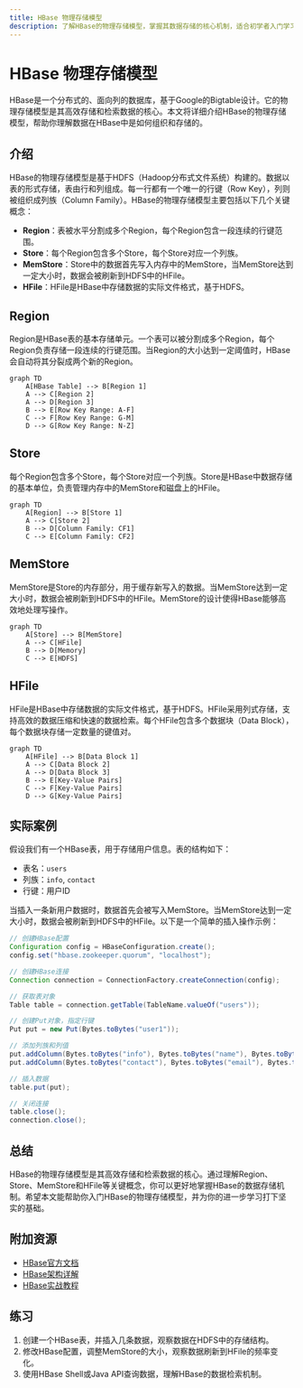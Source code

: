 ```yaml
---
title: HBase 物理存储模型
description: 了解HBase的物理存储模型，掌握其数据存储的核心机制，适合初学者入门学习。
---
```


# HBase 物理存储模型

HBase是一个分布式的、面向列的数据库，基于Google的Bigtable设计。它的物理存储模型是其高效存储和检索数据的核心。本文将详细介绍HBase的物理存储模型，帮助你理解数据在HBase中是如何组织和存储的。

## 介绍

HBase的物理存储模型是基于HDFS（Hadoop分布式文件系统）构建的。数据以表的形式存储，表由行和列组成。每一行都有一个唯一的行键（Row Key），列则被组织成列族（Column Family）。HBase的物理存储模型主要包括以下几个关键概念：

- **Region**：表被水平分割成多个Region，每个Region包含一段连续的行键范围。
- **Store**：每个Region包含多个Store，每个Store对应一个列族。
- **MemStore**：Store中的数据首先写入内存中的MemStore，当MemStore达到一定大小时，数据会被刷新到HDFS中的HFile。
- **HFile**：HFile是HBase中存储数据的实际文件格式，基于HDFS。

## Region

Region是HBase表的基本存储单元。一个表可以被分割成多个Region，每个Region负责存储一段连续的行键范围。当Region的大小达到一定阈值时，HBase会自动将其分裂成两个新的Region。

```mermaid
graph TD
    A[HBase Table] --> B[Region 1]
    A --> C[Region 2]
    A --> D[Region 3]
    B --> E[Row Key Range: A-F]
    C --> F[Row Key Range: G-M]
    D --> G[Row Key Range: N-Z]
```

## Store

每个Region包含多个Store，每个Store对应一个列族。Store是HBase中数据存储的基本单位，负责管理内存中的MemStore和磁盘上的HFile。

```mermaid
graph TD
    A[Region] --> B[Store 1]
    A --> C[Store 2]
    B --> D[Column Family: CF1]
    C --> E[Column Family: CF2]
```

## MemStore

MemStore是Store的内存部分，用于缓存新写入的数据。当MemStore达到一定大小时，数据会被刷新到HDFS中的HFile。MemStore的设计使得HBase能够高效地处理写操作。

```mermaid
graph TD
    A[Store] --> B[MemStore]
    A --> C[HFile]
    B --> D[Memory]
    C --> E[HDFS]
```

## HFile

HFile是HBase中存储数据的实际文件格式，基于HDFS。HFile采用列式存储，支持高效的数据压缩和快速的数据检索。每个HFile包含多个数据块（Data Block），每个数据块存储一定数量的键值对。

```mermaid
graph TD
    A[HFile] --> B[Data Block 1]
    A --> C[Data Block 2]
    A --> D[Data Block 3]
    B --> E[Key-Value Pairs]
    C --> F[Key-Value Pairs]
    D --> G[Key-Value Pairs]
```

## 实际案例

假设我们有一个HBase表，用于存储用户信息。表的结构如下：

- 表名：`users`
- 列族：`info`, `contact`
- 行键：用户ID

当插入一条新用户数据时，数据首先会被写入MemStore。当MemStore达到一定大小时，数据会被刷新到HDFS中的HFile。以下是一个简单的插入操作示例：

```java
// 创建HBase配置
Configuration config = HBaseConfiguration.create();
config.set("hbase.zookeeper.quorum", "localhost");

// 创建HBase连接
Connection connection = ConnectionFactory.createConnection(config);

// 获取表对象
Table table = connection.getTable(TableName.valueOf("users"));

// 创建Put对象，指定行键
Put put = new Put(Bytes.toBytes("user1"));

// 添加列族和列值
put.addColumn(Bytes.toBytes("info"), Bytes.toBytes("name"), Bytes.toBytes("Alice"));
put.addColumn(Bytes.toBytes("contact"), Bytes.toBytes("email"), Bytes.toBytes("alice@example.com"));

// 插入数据
table.put(put);

// 关闭连接
table.close();
connection.close();
```

## 总结

HBase的物理存储模型是其高效存储和检索数据的核心。通过理解Region、Store、MemStore和HFile等关键概念，你可以更好地掌握HBase的数据存储机制。希望本文能帮助你入门HBase的物理存储模型，并为你的进一步学习打下坚实的基础。

## 附加资源

- [HBase官方文档](https://hbase.apache.org/book.html)
- [HBase架构详解](https://www.edureka.co/blog/hbase-architecture/)
- [HBase实战教程](https://www.tutorialspoint.com/hbase/index.htm)

## 练习

1. 创建一个HBase表，并插入几条数据，观察数据在HDFS中的存储结构。
2. 修改HBase配置，调整MemStore的大小，观察数据刷新到HFile的频率变化。
3. 使用HBase Shell或Java API查询数据，理解HBase的数据检索机制。
